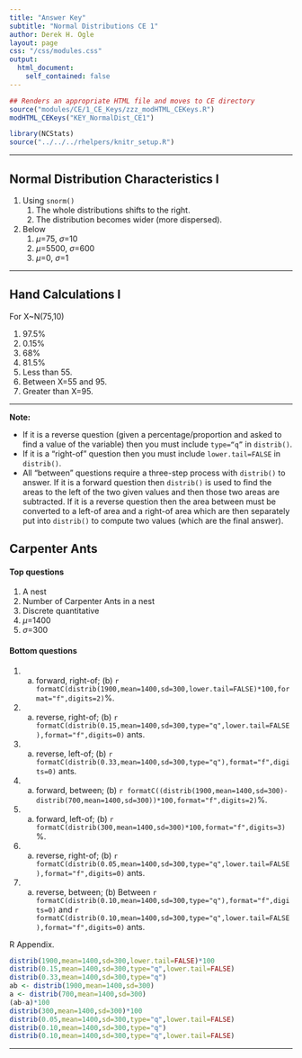 ```yaml
---
title: "Answer Key"
subtitle: "Normal Distributions CE 1"
author: Derek H. Ogle
layout: page
css: "/css/modules.css"
output:
  html_document:
    self_contained: false
---
```


```r
## Renders an appropriate HTML file and moves to CE directory
source("modules/CE/1_CE_Keys/zzz_modHTML_CEKeys.R")
modHTML_CEKeys("KEY_NormalDist_CE1")
```

```r
library(NCStats)
source("../../../rhelpers/knitr_setup.R")
```

----

## Normal Distribution Characteristics I

1. Using `snorm()`
    1. The whole distributions shifts to the right.
    1. The distribution becomes wider (more dispersed).
1. Below
    1. $\mu$=75, $\sigma$=10
    1. $\mu$=5500, $\sigma$=600
    1. $\mu$=0, $\sigma$=1

----

## Hand Calculations I
For X~N(75,10) 

1. 97.5%
1. 0.15%
1. 68%
1. 81.5%
1. Less than 55.
1. Between X=55 and 95.
1. Greater than X=95.

----

<div class="alert alert-warning">
<strong>Note:</strong>
<ul>
<li>If it is a reverse question (given a percentage/proportion and asked to find a value of the variable) then you must include <code>type="q"</code> in <code>distrib()</code>.</li>
<li>If it is a "right-of" question then you must include <code>lower.tail=FALSE</code> in <code>distrib()</code>.</li>
<li>All "between" questions require a three-step process with <code>distrib()</code> to answer. If it is a forward question then <code>distrib()</code> is used to find the areas to the left of the two given values and then those two areas are subtracted. If it is a reverse question then the area between must be converted to a left-of area and a right-of area which are then separately put into <code>distrib()</code> to compute two values (which are the final answer).</li>
</ul>
</div>

## Carpenter Ants
#### Top questions
1. A nest
1. Number of Carpenter Ants in a nest
1. Discrete quantitative
1. $\mu$=1400
1. $\sigma$=300

#### Bottom questions
1. (a) forward, right-of; (b) `r formatC(distrib(1900,mean=1400,sd=300,lower.tail=FALSE)*100,format="f",digits=2)`%.
1. (a) reverse, right-of; (b) `r formatC(distrib(0.15,mean=1400,sd=300,type="q",lower.tail=FALSE),format="f",digits=0)` ants.
1. (a) reverse, left-of; (b) `r formatC(distrib(0.33,mean=1400,sd=300,type="q"),format="f",digits=0)` ants.
1. (a) forward, between; (b) `r formatC((distrib(1900,mean=1400,sd=300)-distrib(700,mean=1400,sd=300))*100,format="f",digits=2)`%.
1. (a) forward, left-of; (b) `r formatC(distrib(300,mean=1400,sd=300)*100,format="f",digits=3)`%.
1. (a) reverse, right-of; (b) `r formatC(distrib(0.05,mean=1400,sd=300,type="q",lower.tail=FALSE),format="f",digits=0)` ants.
1. (a) reverse, between; (b) Between `r formatC(distrib(0.10,mean=1400,sd=300,type="q"),format="f",digits=0)` and  `r formatC(distrib(0.10,mean=1400,sd=300,type="q",lower.tail=FALSE),format="f",digits=0)` ants.

R Appendix.
```r
distrib(1900,mean=1400,sd=300,lower.tail=FALSE)*100
distrib(0.15,mean=1400,sd=300,type="q",lower.tail=FALSE)
distrib(0.33,mean=1400,sd=300,type="q")
ab <- distrib(1900,mean=1400,sd=300)
a <- distrib(700,mean=1400,sd=300)
(ab-a)*100
distrib(300,mean=1400,sd=300)*100
distrib(0.05,mean=1400,sd=300,type="q",lower.tail=FALSE)
distrib(0.10,mean=1400,sd=300,type="q")
distrib(0.10,mean=1400,sd=300,type="q",lower.tail=FALSE)
```

----
